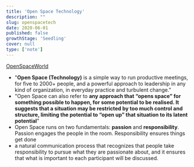 ```yaml
---
title: 'Open Space Technology'
description: ""
slug: openspacetech
date: 2020-06-01
published: false
growthStage: 'Seedling'
cover: null
type: ['note']
---
```


[OpenSpaceWorld](https://openspaceworld.org/wp2/)

- "**Open Space (Technology)** is a simple way to run productive meetings, for five to 2000+ people, and a powerful approach to leadership in any kind of organization, in everyday practice and turbulent change."
- "Open Space can also refer to __any approach that “opens space” for something possible to happen, for some potential to be realised. It suggests that a situation may be restricted by too much control and structure, limiting the potential to “open up” that situation to its latent potential__"
- Open Space runs on two fundamentals: **passion** and **responsibility**. Passion engages the people in the room. Responsibility ensures things get done
- a natural communication process that recognizes that people take responsibility to pursue what they are passionate about, and it ensures that what is important to each participant will be discussed.
